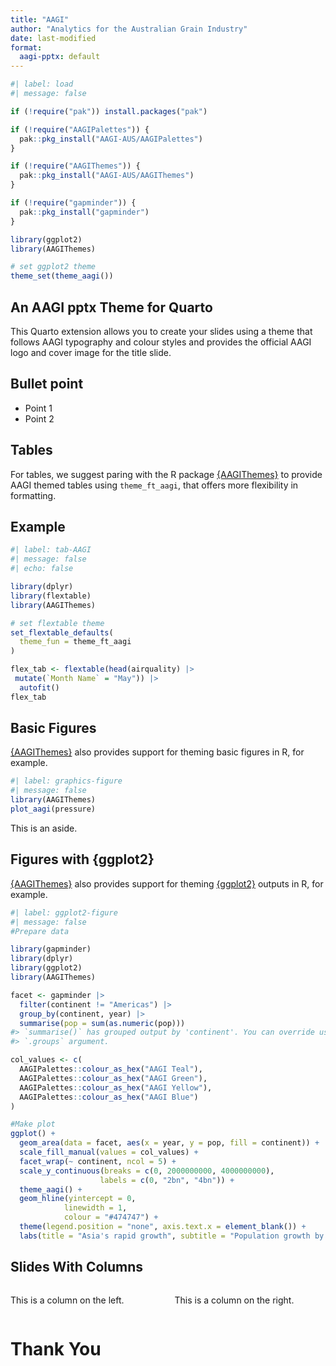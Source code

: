 ```yaml
---
title: "AAGI"
author: "Analytics for the Australian Grain Industry"
date: last-modified
format:
  aagi-pptx: default
---
```


```r
#| label: load
#| message: false

if (!require("pak")) install.packages("pak")

if (!require("AAGIPalettes")) {
  pak::pkg_install("AAGI-AUS/AAGIPalettes")
}

if (!require("AAGIThemes")) {
  pak::pkg_install("AAGI-AUS/AAGIThemes")
}

if (!require("gapminder")) {
  pak::pkg_install("gapminder")
}

library(ggplot2)
library(AAGIThemes)

# set ggplot2 theme
theme_set(theme_aagi())
```

## An AAGI pptx Theme for Quarto

This Quarto extension allows you to create your slides using a theme that follows AAGI typography and colour styles and provides the official AAGI logo and cover image for the title slide.

## Bullet point

- Point 1
- Point 2

## Tables

For tables, we suggest paring with the R package [{AAGIThemes}](https://github.com/AAGI-AUS/AAGIThemes) to provide AAGI themed tables using `theme_ft_aagi`, that offers more flexibility in formatting.

## Example

```r
#| label: tab-AAGI
#| message: false
#| echo: false

library(dplyr)
library(flextable)
library(AAGIThemes)

# set flextable theme
set_flextable_defaults(
  theme_fun = theme_ft_aagi
)

flex_tab <- flextable(head(airquality) |>
 mutate(`Month Name` = "May")) |>
  autofit()
flex_tab
```

## Basic Figures

[{AAGIThemes}](https://github.com/AAGI-AUS/AAGIThemes) also provides support for theming basic figures in R, for example.

```r
#| label: graphics-figure
#| message: false
library(AAGIThemes)
plot_aagi(pressure)
```

::: aside
This is an aside.
:::

## Figures with {ggplot2}

[{AAGIThemes}](https://github.com/AAGI-AUS/AAGIThemes) also provides support for theming [{ggplot2}](https://ggplot2.tidyverse.org) outputs in R, for example.

```r
#| label: ggplot2-figure
#| message: false
#Prepare data

library(gapminder)
library(dplyr)
library(ggplot2)
library(AAGIThemes)

facet <- gapminder |>
  filter(continent != "Americas") |>
  group_by(continent, year) |>
  summarise(pop = sum(as.numeric(pop)))
#> `summarise()` has grouped output by 'continent'. You can override using the
#> `.groups` argument.

col_values <- c(
  AAGIPalettes::colour_as_hex("AAGI Teal"),
  AAGIPalettes::colour_as_hex("AAGI Green"),
  AAGIPalettes::colour_as_hex("AAGI Yellow"),
  AAGIPalettes::colour_as_hex("AAGI Blue")
)

#Make plot
ggplot() +
  geom_area(data = facet, aes(x = year, y = pop, fill = continent)) +
  scale_fill_manual(values = col_values) +
  facet_wrap(~ continent, ncol = 5) +
  scale_y_continuous(breaks = c(0, 2000000000, 4000000000),
                    labels = c(0, "2bn", "4bn")) +
  theme_aagi() +
  geom_hline(yintercept = 0,
            linewidth = 1,
            colour = "#474747") +
  theme(legend.position = "none", axis.text.x = element_blank()) +
  labs(title = "Asia's rapid growth", subtitle = "Population growth by continent, 1952-2007")
```

## Slides With Columns

::::: columns
::: {.column width="50%"}
This is a column on the left.
:::

::: {.column width="50%"}
This is a column on the right.
:::
:::::

# Thank You

<!-- Uncomment if you have a bibliography
## References
-->
